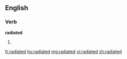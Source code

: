==English==

===Verb===
'''radiated'''

# {{past of|[[radiate]]}}

[[fr:radiated]]
[[hu:radiated]]
[[mg:radiated]]
[[vi:radiated]]
[[zh:radiated]]